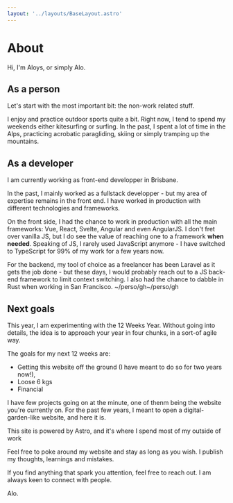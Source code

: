 ```yaml
---
layout: '../layouts/BaseLayout.astro'
---
```


# About

Hi, I'm Aloys, or simply Alo.

## As a person
Let's start with the most important bit: the non-work related stuff.

I enjoy and practice outdoor sports quite a bit.
Right now, I tend to spend my weekends either kitesurfing or surfing.
In the past, I spent a lot of time in the Alps, practicing acrobatic paragliding, skiing or simply tramping up the mountains.

## As a developer
I am currently working as front-end developper in Brisbane.

In the past, I mainly worked as a fullstack developper - but my area of expertise remains in the front end.
I have worked in production with different technologies and frameworks.

On the front side, I had the chance to work in production with all the main frameworks: Vue, React, Svelte, Angular and even AngularJS.
I don't fret over vanilla JS, but I do see the value of reaching one to a framework **when needed**.
Speaking of JS, I rarely used JavaScript anymore - I have switched to TypeScript for 99% of my work for a few years now.

For the backend, my tool of choice as a freelancer has been Laravel as it gets the job done - but these days, I would probably reach out to a JS back-end framework to limit context switching.
I also had the chance to dabble in Rust when working in San Francisco.
~/perso/gh~/perso/gh
## Next goals
This year, I am experimenting with the 12 Weeks Year.
Without going into details, the idea is to approach your year in four chunks, in a sort-of agile way.

The goals for my next 12 weeks are:
- Getting this website off the ground (I have meant to do so for two years now!),
- Loose 6 kgs
- Financial



I have few projects going on at the minute, one of thenm being the website you're currently on.
For the past few years, I meant to open a digital-garden-like website, and here it is.

This site is powered by Astro, and it's where I spend most of my outside of work


Feel free to poke around my website and stay as long as you wish.
I publish my thoughts, learnings and mistakes.

If you find anything that spark you attention, feel free to reach out.
I am always keen to connect with people.

Alo.


